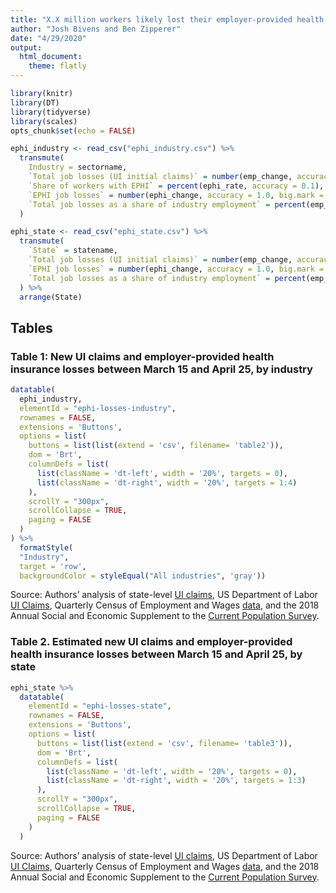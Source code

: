 ```yaml
---
title: "X.X million workers likely lost their employer-provided health insurance in the past 6 weeks"
author: "Josh Bivens and Ben Zipperer"
date: "4/29/2020"
output:
  html_document:
    theme: flatly
---
```


```r
library(knitr)
library(DT)
library(tidyverse)
library(scales)
opts_chunk$set(echo = FALSE)
```

```r
ephi_industry <- read_csv("ephi_industry.csv") %>% 
  transmute(
    Industry = sectorname,
    `Total job losses (UI initial claims)` = number(emp_change, accuracy = 1.0, big.mark = ","),
    `Share of workers with EPHI` = percent(ephi_rate, accuracy = 0.1),
    `EPHI job losses` = number(ephi_change, accuracy = 1.0, big.mark = ","),
    `Total job losses as a share of industry employment` = percent(emp_change_share, accuracy = 0.1)
  )

ephi_state <- read_csv("ephi_state.csv") %>% 
  transmute(
    `State` = statename, 
    `Total job losses (UI initial claims)` = number(emp_change, accuracy = 1.0, big.mark = ","), 
    `EPHI job losses` = number(ephi_change, accuracy = 1.0, big.mark = ","),
    `Total job losses as a share of industry employment` = percent(emp_change_share, accuracy = 0.1)
  ) %>% 
  arrange(State)

```

## Tables

### Table 1: New UI claims and employer-provided health insurance losses between March 15 and April 25, by industry
```r
datatable(
  ephi_industry,
  elementId = "ephi-losses-industry",
  rownames = FALSE, 
  extensions = 'Buttons',
  options = list(
    buttons = list(list(extend = 'csv', filename= 'table2')),
    dom = 'Brt',
    columnDefs = list(
      list(className = 'dt-left', width = '20%', targets = 0),
      list(className = 'dt-right', width = '20%', targets = 1:4)
    ),
    scrollY = "300px",
    scrollCollapse = TRUE,
    paging = FALSE
  )
) %>% 
  formatStyle(
  "Industry",
  target = 'row',
  backgroundColor = styleEqual("All industries", 'gray'))
```
Source: Authors' analysis of state-level [UI claims](https://economic.github.io/ui_state_detailed/), US Department of Labor [UI Claims](https://www.dol.gov/ui/data.pdf), Quarterly Census of Employment and Wages [data](https://www.bls.gov/cew/downloadable-data-files.htm), and the 2018 Annual Social and Economic Supplement to the [Current Population Survey](https://thedataweb.rm.census.gov/ftp/cps_ftp.html#cpsmarch).

### Table 2. Estimated new UI claims and employer-provided health insurance losses between March 15 and April 25, by state
```r
ephi_state %>% 
  datatable(
    elementId = "ephi-losses-state",
    rownames = FALSE, 
    extensions = 'Buttons',
    options = list(
      buttons = list(list(extend = 'csv', filename= 'table3')),
      dom = 'Brt',
      columnDefs = list(
        list(className = 'dt-left', width = '20%', targets = 0),
        list(className = 'dt-right', width = '20%', targets = 1:3)
      ),
      scrollY = "300px",
      scrollCollapse = TRUE,
      paging = FALSE
    )
  )
```
Source: Authors' analysis of state-level [UI claims](https://economic.github.io/ui_state_detailed/), US Department of Labor [UI Claims](https://www.dol.gov/ui/data.pdf), Quarterly Census of Employment and Wages [data](https://www.bls.gov/cew/downloadable-data-files.htm), and the 2018 Annual Social and Economic Supplement to the [Current Population Survey](https://thedataweb.rm.census.gov/ftp/cps_ftp.html#cpsmarch).
